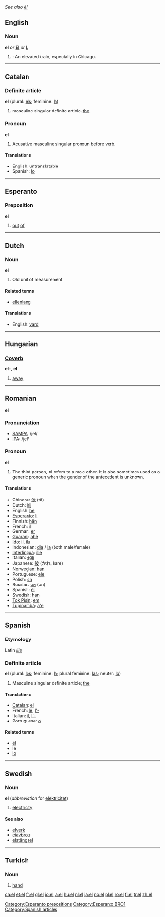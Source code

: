 ''See also [[él]]''
==English==

===Noun===
'''el''' ''or'' '''[[El]]''' ''or'' '''[[L]]'''
# {{US}}: An elevated train, especially in Chicago.

----

==Catalan==

===Definite article===
'''el''' (plural: [[els]]; feminine: [[la]])

# masculine singular definite article. [[the]]

===Pronoun===
'''el'''

#Acusative masculine singular pronoun before verb.

====Translations====
*English: untranslatable<!-- i'm sure the english translation is "him" [[User:Hippietrail|Hippietrail]] 00:24, 9 Mar 2004 (UTC) -->
*Spanish: [[lo]]

----

==Esperanto==
===Preposition===
'''el'''
# [[out]] [[of]]
[[Category:Esperanto prepositions]]
[[Category:Esperanto BRO1]]
----

==Dutch==
===Noun===
'''el'''

#Old unit of measurement

====Related terms====
*[[ellenlang]]

====Translations====
*English: [[yard]]

----

==Hungarian==
===[[Coverb]]===
'''el-''', '''el'''

# [[away]]

----

==Romanian==
'''el'''

===Pronunciation===
*[[w:SAMPA|SAMPA]]: /jel/
*[[w:IPA|IPA]]: /jel/

===Pronoun===
'''el'''

# The third person, '''el''' refers to a male other. It is also sometimes used as a generic pronoun when the gender of the antecedent is unknown.

====Translations====
*Chinese: [[他]] (tā)
*Dutch: [[hij]]
*English: [[he]]
*[[Esperanto]]: [[li]]
*Finnish: [[hän]]
*French: [[il]]
*German: [[er]]
*[[Guarani]]: [[ahẽ]]
*[[Ido]]: [[il]], [[ilu]]
*Indonesian: [[dia]] / [[ia]] (both male/female)
*[[Interlingua]]: [[ille]]
*Italian: [[egli]]
*Japanese: [[彼]] (かれ, kare)
*Norwegian: [[han]]
*Portuguese: [[ele]]
*Polish: [[on]]
*Russian: [[он]] (on)
*Spanish: [[él]]
*Swedish: [[han]]
*[[Tok Pisin]]: [[em]]
*[[Tupinambá]]: [[a'e]]

----
==Spanish==
===Etymology===
Latin ''[[ille]]''

===Definite article===
'''el''' (plural: [[los]]; feminine: [[la]]; plural feminine: [[las]]; neuter: [[lo]])
[[Category:Spanish articles]]
# Masculine singular definite article; [[the]]

====Translations====
*[[Catalan]]: [[el]]
*French: [[le]], [[l'-]]
*Italian: [[il]], [[l'-]]
*Portuguese: [[o]]

====Related terms====
*[[él]]
*[[le]]
*[[lo]]
----

==Swedish==
===Noun===
'''el''' (''abbreviation'' for [[elektricitet]])
#[[electricity]]
====See also====
*[[elverk]]
*[[elavbrott]]
*[[elstängsel]]
----
==Turkish==

===Noun===

# [[hand]]

[[ca:el]]
[[et:el]]
[[fr:el]]
[[gl:el]]
[[io:el]]
[[la:el]]
[[hu:el]]
[[nl:el]]
[[ja:el]]
[[no:el]]
[[pl:el]]
[[ro:el]]
[[fi:el]]
[[tr:el]]
[[zh:el]]